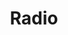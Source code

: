 ---
title: "Radio"
description: "Displays a menu to the user — such as a set of actions or functions — triggered by a button."
---